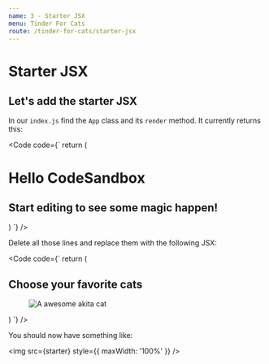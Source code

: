 ```yaml
---
name: 3 - Starter JSX
menu: Tinder For Cats
route: /tinder-for-cats/starter-jsx
---
```




# Starter JSX

## Let's add the starter JSX

In our `index.js` find the `App` class and its `render` method. It currently returns this:

<Code code={`
return (
  <div className="App">
    <h1>Hello CodeSandbox</h1>
    <h2>Start editing to see some magic happen!</h2>
  </div>
)
`} />

Delete all those lines and replace them with the following JSX:

<Code code={`
return (
  <main>
    <section className="cat-wrapper">
      <h1>Choose your favorite cats</h1>
      <section className="cat-container">
        <figure>
          <img
            className="cat-image"
            src="https://catis.life/placeholder/400"
            alt="A awesome akita cat"
          />
        </figure>
      </section>
    </section>
  </main>
)
`} />

You should now have something like:

<img src={starter} style={{ maxWidth: '100%' }} />

